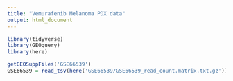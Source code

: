 ```yaml
---
title: "Vemurafenib Melanoma PDX data"
output: html_document
---
```


```r
library(tidyverse)
library(GEOquery)
library(here)
```
```r
getGEOSuppFiles('GSE66539')
GSE66539 = read_tsv(here('GSE66539/GSE66539_read_count.matrix.txt.gz'))

```

